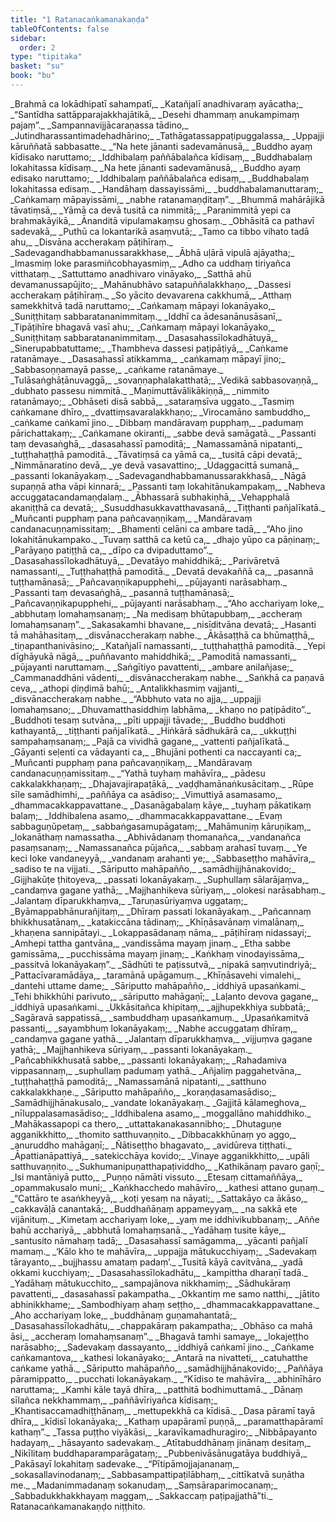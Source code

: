 ```yaml
---
title: "1 Ratanacaṅkamanakaṇḍa"
tableOfContents: false
sidebar:
  order: 2
type: "tipitaka"
basket: "su"
book: "bu"
---
```



<DynamicBreadcrumb />

<Division number="1" book="bu">

<Paragraph number="2" type="verses" book="bu">
_Brahmā ca lokādhipatī sahampatī,_  
_Katañjalī anadhivaraṃ ayācatha;_  
_“Santīdha sattāpparajakkhajātikā,_  
_Desehi dhammaṃ anukampimaṃ pajaṃ”._  

</Paragraph>

</Division>
<Division number="2" book="bu">

<Paragraph number="3" type="verses" book="bu">
_Sampannavijjācaraṇassa tādino,_  
_Jutindharassantimadehadhārino;_  
_Tathāgatassappaṭipuggalassa,_  
_Uppajji kāruññatā sabbasatte._  

</Paragraph>

</Division>
<Division number="3" book="bu">

<Paragraph number="4" type="verses" book="bu">
_“Na hete jānanti sadevamānusā,_  
_Buddho ayaṃ kīdisako naruttamo;_  
_Iddhibalaṃ paññābalañca kīdisaṃ,_  
_Buddhabalaṃ lokahitassa kīdisaṃ._  

</Paragraph>

</Division>
<Division number="4" book="bu">

<Paragraph number="5" type="verses" book="bu">
_Na hete jānanti sadevamānusā,_  
_Buddho ayaṃ edisako naruttamo;_  
_Iddhibalaṃ paññābalañca edisaṃ,_  
_Buddhabalaṃ lokahitassa edisaṃ._  

</Paragraph>

</Division>
<Division number="5" book="bu">

<Paragraph number="6" type="verses" book="bu">
_Handāhaṃ dassayissāmi,_  
_buddhabalamanuttaraṃ;_  
_Caṅkamaṃ māpayissāmi,_  
_nabhe ratanamaṇḍitaṃ”._  

</Paragraph>

</Division>
<Division number="6" book="bu">

<Paragraph number="7" type="verses" book="bu">
_Bhummā mahārājikā tāvatiṃsā,_  
_Yāmā ca devā tusitā ca nimmitā;_  
_Paranimmitā yepi ca brahmakāyikā,_  
_Ānanditā vipulamakaṃsu ghosaṃ._  

</Paragraph>

</Division>
<Division number="7" book="bu">

<Paragraph number="8" type="verses" book="bu">
_Obhāsitā ca pathavī sadevakā,_  
_Puthū ca lokantarikā asaṃvutā;_  
_Tamo ca tibbo vihato tadā ahu,_  
_Disvāna accherakaṃ pāṭihīraṃ._  

</Paragraph>

</Division>
<Division number="8" book="bu">

<Paragraph number="9" type="verses" book="bu">
_Sadevagandhabbamanussarakkhase,_  
_Ābhā uḷārā vipulā ajāyatha;_  
_Imasmiṃ loke parasmiñcobhayasmiṃ,_  
_Adho ca uddhaṃ tiriyañca vitthataṃ._  

</Paragraph>

</Division>
<Division number="9" book="bu">

<Paragraph number="10" type="verses" book="bu">
_Sattuttamo anadhivaro vināyako,_  
_Satthā ahū devamanussapūjito;_  
_Mahānubhāvo satapuññalakkhaṇo,_  
_Dassesi accherakaṃ pāṭihīraṃ._  

</Paragraph>

</Division>
<Division number="10" book="bu">

<Paragraph number="11" type="verses" book="bu">
_So yācito devavarena cakkhumā,_  
_Atthaṃ samekkhitvā tadā naruttamo;_  
_Caṅkamaṃ māpayi lokanāyako,_  
_Suniṭṭhitaṃ sabbaratananimmitaṃ._  

</Paragraph>

</Division>
<Division number="11" book="bu">

<Paragraph number="12" type="verses" book="bu">
_Iddhī ca ādesanānusāsanī,_  
_Tipāṭihīre bhagavā vasī ahu;_  
_Caṅkamaṃ māpayi lokanāyako,_  
_Suniṭṭhitaṃ sabbaratananimmitaṃ._  

</Paragraph>

</Division>
<Division number="12" book="bu">

<Paragraph number="13" type="verses" book="bu">
_Dasasahassīlokadhātuyā,_  
_Sinerupabbatuttame;_  
_Thambheva dassesi paṭipāṭiyā,_  
_Caṅkame ratanāmaye._  

</Paragraph>

</Division>
<Division number="13" book="bu">

<Paragraph number="14" type="verses" book="bu">
_Dasasahassī atikkamma,_  
_caṅkamaṃ māpayī jino;_  
_Sabbasoṇṇamayā passe,_  
_caṅkame ratanāmaye._  

</Paragraph>

</Division>
<Division number="14" book="bu">

<Paragraph number="15" type="verses" book="bu">
_Tulāsaṅghāṭānuvaggā,_  
_sovaṇṇaphalakatthatā;_  
_Vedikā sabbasovaṇṇā,_  
_dubhato passesu nimmitā._  

</Paragraph>

</Division>
<Division number="15" book="bu">

<Paragraph number="16" type="verses" book="bu">
_Maṇimuttāvālikākiṇṇā,_  
_nimmito ratanāmayo;_  
_Obhāseti disā sabbā,_  
_sataraṃsīva uggato._  

</Paragraph>

</Division>
<Division number="16" book="bu">

<Paragraph number="17" type="verses" book="bu">
_Tasmiṃ caṅkamane dhīro,_  
_dvattiṃsavaralakkhaṇo;_  
_Virocamāno sambuddho,_  
_caṅkame caṅkamī jino._  

</Paragraph>

</Division>
<Division number="17" book="bu">

<Paragraph number="18" type="verses" book="bu">
_Dibbaṃ mandāravaṃ pupphaṃ,_  
_padumaṃ pārichattakaṃ;_  
_Caṅkamane okiranti,_  
_sabbe devā samāgatā._  

</Paragraph>

</Division>
<Division number="18" book="bu">

<Paragraph number="19" type="verses" book="bu">
_Passanti taṃ devasaṅghā,_  
_dasasahassī pamoditā;_  
_Namassamānā nipatanti,_  
_tuṭṭhahaṭṭhā pamoditā._  

</Paragraph>

</Division>
<Division number="19" book="bu">

<Paragraph number="20" type="verses" book="bu">
_Tāvatiṃsā ca yāmā ca,_  
_tusitā cāpi devatā;_  
_Nimmānaratino devā,_  
_ye devā vasavattino;_  
_Udaggacittā sumanā,_  
_passanti lokanāyakaṃ._  

</Paragraph>

</Division>
<Division number="20" book="bu">

<Paragraph number="21" type="verses" book="bu">
_Sadevagandhabbamanussarakkhasā,_  
_Nāgā supaṇṇā atha vāpi kinnarā;_  
_Passanti taṃ lokahitānukampakaṃ,_  
_Nabheva accuggatacandamaṇḍalaṃ._  

</Paragraph>

</Division>
<Division number="21" book="bu">

<Paragraph number="22" type="verses" book="bu">
_Ābhassarā subhakiṇhā,_  
_Vehapphalā akaniṭṭhā ca devatā;_  
_Susuddhasukkavatthavasanā,_  
_Tiṭṭhanti pañjalīkatā._  

</Paragraph>

</Division>
<Division number="22" book="bu">

<Paragraph number="23" type="verses" book="bu">
_Muñcanti pupphaṃ pana pañcavaṇṇikaṃ,_  
_Mandāravaṃ candanacuṇṇamissitaṃ;_  
_Bhamenti celāni ca ambare tadā,_  
_“Aho jino lokahitānukampako._  

</Paragraph>

</Division>
<Division number="23" book="bu">

<Paragraph number="24" type="verses" book="bu">
_Tuvaṃ satthā ca ketū ca,_  
_dhajo yūpo ca pāṇinaṃ;_  
_Parāyaṇo patiṭṭhā ca,_  
_dīpo ca dvipaduttamo”._  

</Paragraph>

</Division>
<Division number="24" book="bu">

<Paragraph number="25" type="verses" book="bu">
_Dasasahassīlokadhātuyā,_  
_Devatāyo mahiddhikā;_  
_Parivāretvā namassanti,_  
_Tuṭṭhahaṭṭhā pamoditā._  

</Paragraph>

</Division>
<Division number="25" book="bu">

<Paragraph number="26" type="verses" book="bu">
_Devatā devakaññā ca,_  
_pasannā tuṭṭhamānasā;_  
_Pañcavaṇṇikapupphehi,_  
_pūjayanti narāsabhaṃ._  

</Paragraph>

</Division>
<Division number="26" book="bu">

<Paragraph number="27" type="verses" book="bu">
_Passanti taṃ devasaṅghā,_  
_pasannā tuṭṭhamānasā;_  
_Pañcavaṇṇikapupphehi,_  
_pūjayanti narāsabhaṃ._  

</Paragraph>

</Division>
<Division number="27" book="bu">

<Paragraph number="28" type="verses" book="bu">
_“Aho acchariyaṃ loke,_  
_abbhutaṃ lomahaṃsanaṃ;_  
_Na medisaṃ bhūtapubbaṃ,_  
_accheraṃ lomahaṃsanaṃ”._  

</Paragraph>

</Division>
<Division number="28" book="bu">

<Paragraph number="29" type="verses" book="bu">
_Sakasakamhi bhavane,_  
_nisīditvāna devatā;_  
_Hasanti tā mahāhasitaṃ,_  
_disvānaccherakaṃ nabhe._  

</Paragraph>

</Division>
<Division number="29" book="bu">

<Paragraph number="30" type="verses" book="bu">
_Ākāsaṭṭhā ca bhūmaṭṭhā,_  
_tiṇapanthanivāsino;_  
_Katañjalī namassanti,_  
_tuṭṭhahaṭṭhā pamoditā._  

</Paragraph>

</Division>
<Division number="30" book="bu">

<Paragraph number="31" type="verses" book="bu">
_Yepi dīghāyukā nāgā,_  
_puññavanto mahiddhikā;_  
_Pamoditā namassanti,_  
_pūjayanti naruttamaṃ._  

</Paragraph>

</Division>
<Division number="31" book="bu">

<Paragraph number="32" type="verses" book="bu">
_Saṅgītiyo pavattenti,_  
_ambare anilañjase;_  
_Cammanaddhāni vādenti,_  
_disvānaccherakaṃ nabhe._  

</Paragraph>

</Division>
<Division number="32" book="bu">

<Paragraph number="33" type="verses" book="bu">
_Saṅkhā ca paṇavā ceva,_  
_athopi ḍiṇḍimā bahū;_  
_Antalikkhasmiṃ vajjanti,_  
_disvānaccherakaṃ nabhe._  

</Paragraph>

</Division>
<Division number="33" book="bu">

<Paragraph number="34" type="verses" book="bu">
_“Abbhuto vata no ajja,_  
_uppajji lomahaṃsano;_  
_Dhuvamatthasiddhiṃ labhāma,_  
_khaṇo no paṭipādito”._  

</Paragraph>

</Division>
<Division number="34" book="bu">

<Paragraph number="35" type="verses" book="bu">
_Buddhoti tesaṃ sutvāna,_  
_pīti uppajji tāvade;_  
_Buddho buddhoti kathayantā,_  
_tiṭṭhanti pañjalīkatā._  

</Paragraph>

</Division>
<Division number="35" book="bu">

<Paragraph number="36" type="verses" book="bu">
_Hiṅkārā sādhukārā ca,_  
_ukkuṭṭhi sampahaṃsanaṃ;_  
_Pajā ca vividhā gagane,_  
_vattenti pañjalīkatā._  

</Paragraph>

</Division>
<Division number="36" book="bu">

<Paragraph number="37" type="verses" book="bu">
_Gāyanti seḷenti ca vādayanti ca,_  
_Bhujāni pothenti ca naccayanti ca;_  
_Muñcanti pupphaṃ pana pañcavaṇṇikaṃ,_  
_Mandāravaṃ candanacuṇṇamissitaṃ._  

</Paragraph>

</Division>
<Division number="37" book="bu">

<Paragraph number="38" type="verses" book="bu">
_“Yathā tuyhaṃ mahāvīra,_  
_pādesu cakkalakkhaṇaṃ;_  
_Dhajavajirapaṭākā,_  
_vaḍḍhamānaṅkusācitaṃ._  

</Paragraph>

</Division>
<Division number="38" book="bu">

<Paragraph number="39" type="verses" book="bu">
_Rūpe sīle samādhimhi,_  
_paññāya ca asādiso;_  
_Vimuttiyā asamasamo,_  
_dhammacakkappavattane._  

</Paragraph>

</Division>
<Division number="39" book="bu">

<Paragraph number="40" type="verses" book="bu">
_Dasanāgabalaṃ kāye,_  
_tuyhaṃ pākatikaṃ balaṃ;_  
_Iddhibalena asamo,_  
_dhammacakkappavattane._  

</Paragraph>

</Division>
<Division number="40" book="bu">

<Paragraph number="41" type="verses" book="bu">
_Evaṃ sabbaguṇūpetaṃ,_  
_sabbaṅgasamupāgataṃ;_  
_Mahāmuniṃ kāruṇikaṃ,_  
_lokanāthaṃ namassatha._  

</Paragraph>

</Division>
<Division number="41" book="bu">

<Paragraph number="42" type="verses" book="bu">
_Abhivādanaṃ thomanañca,_  
_vandanañca pasaṃsanaṃ;_  
_Namassanañca pūjañca,_  
_sabbaṃ arahasī tuvaṃ._  

</Paragraph>

</Division>
<Division number="42" book="bu">

<Paragraph number="43" type="verses" book="bu">
_Ye keci loke vandaneyyā,_  
_vandanaṃ arahanti ye;_  
_Sabbaseṭṭho mahāvīra,_  
_sadiso te na vijjati._  

</Paragraph>

</Division>
<Division number="43" book="bu">

<Paragraph number="44" type="verses" book="bu">
_Sāriputto mahāpañño,_  
_samādhijjhānakovido;_  
_Gijjhakūṭe ṭhitoyeva,_  
_passati lokanāyakaṃ._  

</Paragraph>

</Division>
<Division number="44" book="bu">

<Paragraph number="45" type="verses" book="bu">
_Suphullaṃ sālarājaṃva,_  
_candaṃva gagane yathā;_  
_Majjhanhikeva sūriyaṃ,_  
_olokesi narāsabhaṃ._  

</Paragraph>

</Division>
<Division number="45" book="bu">

<Paragraph number="46" type="verses" book="bu">
_Jalantaṃ dīparukkhaṃva,_  
_Taruṇasūriyaṃva uggataṃ;_  
_Byāmappabhānurañjitaṃ,_  
_Dhīraṃ passati lokanāyakaṃ._  

</Paragraph>

</Division>
<Division number="46" book="bu">

<Paragraph number="47" type="verses" book="bu">
_Pañcannaṃ bhikkhusatānaṃ,_  
_katakiccāna tādinaṃ;_  
_Khīṇāsavānaṃ vimalānaṃ,_  
_khaṇena sannipātayi._  

</Paragraph>

</Division>
<Division number="47" book="bu">

<Paragraph number="48" type="verses" book="bu">
_Lokappasādanaṃ nāma,_  
_pāṭihīraṃ nidassayi;_  
_Amhepi tattha gantvāna,_  
_vandissāma mayaṃ jinaṃ._  

</Paragraph>

</Division>
<Division number="48" book="bu">

<Paragraph number="49" type="verses" book="bu">
_Etha sabbe gamissāma,_  
_pucchissāma mayaṃ jinaṃ;_  
_Kaṅkhaṃ vinodayissāma,_  
_passitvā lokanāyakaṃ”._  

</Paragraph>

</Division>
<Division number="49" book="bu">

<Paragraph number="50" type="verses" book="bu">
_Sādhūti te paṭissutvā,_  
_nipakā saṃvutindriyā;_  
_Pattacīvaramādāya,_  
_taramānā upāgamuṃ._  

</Paragraph>

</Division>
<Division number="50" book="bu">

<Paragraph number="51" type="verses" book="bu">
_Khīṇāsavehi vimalehi,_  
_dantehi uttame dame;_  
_Sāriputto mahāpañño,_  
_iddhiyā upasaṅkami._  

</Paragraph>

</Division>
<Division number="51" book="bu">

<Paragraph number="52" type="verses" book="bu">
_Tehi bhikkhūhi parivuto,_  
_sāriputto mahāgaṇī;_  
_Laḷanto devova gagane,_  
_iddhiyā upasaṅkami._  

</Paragraph>

</Division>
<Division number="52" book="bu">

<Paragraph number="53" type="verses" book="bu">
_Ukkāsitañca khipitaṃ,_  
_ajjhupekkhiya subbatā;_  
_Sagāravā sappatissā,_  
_sambuddhaṃ upasaṅkamuṃ._  

</Paragraph>

</Division>
<Division number="53" book="bu">

<Paragraph number="54" type="verses" book="bu">
_Upasaṅkamitvā passanti,_  
_sayambhuṃ lokanāyakaṃ;_  
_Nabhe accuggataṃ dhīraṃ,_  
_candaṃva gagane yathā._  

</Paragraph>

</Division>
<Division number="54" book="bu">

<Paragraph number="55" type="verses" book="bu">
_Jalantaṃ dīparukkhaṃva,_  
_vijjuṃva gagane yathā;_  
_Majjhanhikeva sūriyaṃ,_  
_passanti lokanāyakaṃ._  

</Paragraph>

</Division>
<Division number="55" book="bu">

<Paragraph number="56" type="verses" book="bu">
_Pañcabhikkhusatā sabbe,_  
_passanti lokanāyakaṃ;_  
_Rahadamiva vippasannaṃ,_  
_suphullaṃ padumaṃ yathā._  

</Paragraph>

</Division>
<Division number="56" book="bu">

<Paragraph number="57" type="verses" book="bu">
_Añjaliṃ paggahetvāna,_  
_tuṭṭhahaṭṭhā pamoditā;_  
_Namassamānā nipatanti,_  
_satthuno cakkalakkhaṇe._  

</Paragraph>

</Division>
<Division number="57" book="bu">

<Paragraph number="58" type="verses" book="bu">
_Sāriputto mahāpañño,_  
_koraṇḍasamasādiso;_  
_Samādhijjhānakusalo,_  
_vandate lokanāyakaṃ._  

</Paragraph>

</Division>
<Division number="58" book="bu">

<Paragraph number="59" type="verses" book="bu">
_Gajjitā kālameghova,_  
_nīluppalasamasādiso;_  
_Iddhibalena asamo,_  
_moggallāno mahiddhiko._  

</Paragraph>

</Division>
<Division number="59" book="bu">

<Paragraph number="60" type="verses" book="bu">
_Mahākassapopi ca thero,_  
_uttattakanakasannibho;_  
_Dhutaguṇe agganikkhitto,_  
_thomito satthuvaṇṇito._  

</Paragraph>

</Division>
<Division number="60" book="bu">

<Paragraph number="61" type="verses" book="bu">
_Dibbacakkhūnaṃ yo aggo,_  
_anuruddho mahāgaṇī;_  
_Ñātiseṭṭho bhagavato,_  
_avidūreva tiṭṭhati._  

</Paragraph>

</Division>
<Division number="61" book="bu">

<Paragraph number="62" type="verses" book="bu">
_Āpattianāpattiyā,_  
_satekicchāya kovido;_  
_Vinaye agganikkhitto,_  
_upāli satthuvaṇṇito._  

</Paragraph>

</Division>
<Division number="62" book="bu">

<Paragraph number="63" type="verses" book="bu">
_Sukhumanipuṇatthapaṭividdho,_  
_Kathikānaṃ pavaro gaṇī;_  
_Isi mantāniyā putto,_  
_Puṇṇo nāmāti vissuto._  

</Paragraph>

</Division>
<Division number="63" book="bu">

<Paragraph number="64" type="verses" book="bu">
_Etesaṃ cittamaññāya,_  
_opammakusalo muni;_  
_Kaṅkhacchedo mahāvīro,_  
_kathesi attano guṇaṃ._  

</Paragraph>

</Division>
<Division number="64" book="bu">

<Paragraph number="65" type="verses" book="bu">
_“Cattāro te asaṅkheyyā,_  
_koṭi yesaṃ na nāyati;_  
_Sattakāyo ca ākāso,_  
_cakkavāḷā canantakā;_  
_Buddhañāṇaṃ appameyyaṃ,_  
_na sakkā ete vijānituṃ._  

</Paragraph>

</Division>
<Division number="65" book="bu">

<Paragraph number="66" type="verses" book="bu">
_Kimetaṃ acchariyaṃ loke,_  
_yaṃ me iddhivikubbanaṃ;_  
_Aññe bahū acchariyā,_  
_abbhutā lomahaṃsanā._  

</Paragraph>

</Division>
<Division number="66" book="bu">

<Paragraph number="67" type="verses" book="bu">
_Yadāhaṃ tusite kāye,_  
_santusito nāmahaṃ tadā;_  
_Dasasahassī samāgamma,_  
_yācanti pañjalī mamaṃ._  

</Paragraph>

</Division>
<Division number="67" book="bu">

<Paragraph number="68" type="verses" book="bu">
_‘Kālo kho te mahāvīra,_  
_uppajja mātukucchiyaṃ;_  
_Sadevakaṃ tārayanto,_  
_bujjhassu amataṃ padaṃ’._  

</Paragraph>

</Division>
<Division number="68" book="bu">

<Paragraph number="69" type="verses" book="bu">
_Tusitā kāyā cavitvāna,_  
_yadā okkami kucchiyaṃ;_  
_Dasasahassīlokadhātu,_  
_kampittha dharaṇī tadā._  

</Paragraph>

</Division>
<Division number="69" book="bu">

<Paragraph number="70" type="verses" book="bu">
_Yadāhaṃ mātukucchito,_  
_sampajānova nikkhamiṃ;_  
_Sādhukāraṃ pavattenti,_  
_dasasahassī pakampatha._  

</Paragraph>

</Division>
<Division number="70" book="bu">

<Paragraph number="71" type="verses" book="bu">
_Okkantiṃ me samo natthi,_  
_jātito abhinikkhame;_  
_Sambodhiyaṃ ahaṃ seṭṭho,_  
_dhammacakkappavattane._  

</Paragraph>

</Division>
<Division number="71" book="bu">

<Paragraph number="72" type="verses" book="bu">
_Aho acchariyaṃ loke,_  
_buddhānaṃ guṇamahantatā;_  
_Dasasahassīlokadhātu,_  
_chappakāraṃ pakampatha;_  
_Obhāso ca mahā āsi,_  
_accheraṃ lomahaṃsanaṃ”._  

</Paragraph>

</Division>
<Division number="72" book="bu">

<Paragraph number="73" type="verses" book="bu">
_Bhagavā tamhi samaye,_  
_lokajeṭṭho narāsabho;_  
_Sadevakaṃ dassayanto,_  
_iddhiyā caṅkamī jino._  

</Paragraph>

</Division>
<Division number="73" book="bu">

<Paragraph number="74" type="verses" book="bu">
_Caṅkame caṅkamantova,_  
_kathesi lokanāyako;_  
_Antarā na nivatteti,_  
_catuhatthe caṅkame yathā._  

</Paragraph>

</Division>
<Division number="74" book="bu">

<Paragraph number="75" type="verses" book="bu">
_Sāriputto mahāpañño,_  
_samādhijjhānakovido;_  
_Paññāya pāramippatto,_  
_pucchati lokanāyakaṃ._  

</Paragraph>

</Division>
<Division number="75" book="bu">

<Paragraph number="76" type="verses" book="bu">
_“Kīdiso te mahāvīra,_  
_abhinīhāro naruttama;_  
_Kamhi kāle tayā dhīra,_  
_patthitā bodhimuttamā._  

</Paragraph>

</Division>
<Division number="76" book="bu">

<Paragraph number="77" type="verses" book="bu">
_Dānaṃ sīlañca nekkhammaṃ,_  
_paññāvīriyañca kīdisaṃ;_  
_Khantisaccamadhiṭṭhānaṃ,_  
_mettupekkhā ca kīdisā._  

</Paragraph>

</Division>
<Division number="77" book="bu">

<Paragraph number="78" type="verses" book="bu">
_Dasa pāramī tayā dhīra,_  
_kīdisī lokanāyaka;_  
_Kathaṃ upapāramī puṇṇā,_  
_paramatthapāramī kathaṃ”._  

</Paragraph>

</Division>
<Division number="78" book="bu">

<Paragraph number="79" type="verses" book="bu">
_Tassa puṭṭho viyākāsi,_  
_karavīkamadhuragiro;_  
_Nibbāpayanto hadayaṃ,_  
_hāsayanto sadevakaṃ._  

</Paragraph>

</Division>
<Division number="79" book="bu">

<Paragraph number="80" type="verses" book="bu">
_Atītabuddhānaṃ jinānaṃ desitaṃ,_  
_Nikīlitaṃ buddhaparamparāgataṃ;_  
_Pubbenivāsānugatāya buddhiyā,_  
_Pakāsayī lokahitaṃ sadevake._  

</Paragraph>

</Division>
<Division number="80" book="bu">

<Paragraph number="81" type="verses" book="bu">
_“Pītipāmojjajananaṃ,_  
_sokasallavinodanaṃ;_  
_Sabbasampattipaṭilābhaṃ,_  
_cittīkatvā suṇātha me._  

</Paragraph>

</Division>
<Division number="81" book="bu">

<Paragraph number="82" type="verses" book="bu">
_Madanimmadanaṃ sokanudaṃ,_  
_Saṃsāraparimocanaṃ;_  
_Sabbadukkhakkhayaṃ maggaṃ,_  
_Sakkaccaṃ paṭipajjathā”ti._  


</Paragraph>
</Division>

<Paragraph number="83" type="center" book="bu">
Ratanacaṅkamanakaṇḍo niṭṭhito.
</Paragraph>